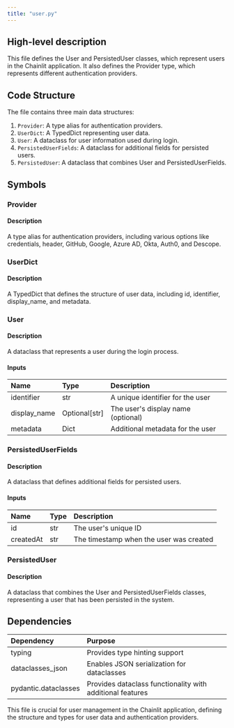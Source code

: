 ```yaml
---
title: "user.py"
---
```


## High-level description
This file defines the User and PersistedUser classes, which represent users in the Chainlit application. It also defines the Provider type, which represents different authentication providers.

## Code Structure
The file contains three main data structures:
1. `Provider`: A type alias for authentication providers.
2. `UserDict`: A TypedDict representing user data.
3. `User`: A dataclass for user information used during login.
4. `PersistedUserFields`: A dataclass for additional fields for persisted users.
5. `PersistedUser`: A dataclass that combines User and PersistedUserFields.

## Symbols

### Provider
#### Description
A type alias for authentication providers, including various options like credentials, header, GitHub, Google, Azure AD, Okta, Auth0, and Descope.

### UserDict
#### Description
A TypedDict that defines the structure of user data, including id, identifier, display_name, and metadata.

### User
#### Description
A dataclass that represents a user during the login process.

#### Inputs
| Name | Type | Description |
|:-----|:-----|:------------|
| identifier | str | A unique identifier for the user |
| display_name | Optional[str] | The user's display name (optional) |
| metadata | Dict | Additional metadata for the user |

### PersistedUserFields
#### Description
A dataclass that defines additional fields for persisted users.

#### Inputs
| Name | Type | Description |
|:-----|:-----|:------------|
| id | str | The user's unique ID |
| createdAt | str | The timestamp when the user was created |

### PersistedUser
#### Description
A dataclass that combines the User and PersistedUserFields classes, representing a user that has been persisted in the system.

## Dependencies
| Dependency | Purpose |
|:-----------|:--------|
| typing | Provides type hinting support |
| dataclasses_json | Enables JSON serialization for dataclasses |
| pydantic.dataclasses | Provides dataclass functionality with additional features |

This file is crucial for user management in the Chainlit application, defining the structure and types for user data and authentication providers.